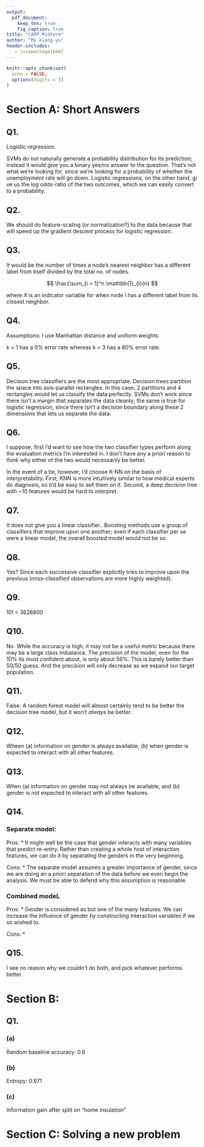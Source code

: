 ```yaml
---
output: 
  pdf_document:
    keep_tex: true
    fig_caption: true
title: "CAPP Midterm"
author: "Ma Xiang-yu"
header-includes:
   - \usepackage{bbm}
---
```


```r
knitr::opts_chunk$set(
  echo = FALSE,
  options(digits = 3)
)
```

# Section A: Short Answers

## Q1.

Logistic regression.

SVMs do not naturally generate a probability distribution for its prediction; instead it would give you a binary yes/no answer to the question. That's not what we're looking for, since we're looking for a probability of whether the unemployment rate will go down. Logistic regressions, on the other hand, gi ve us the log odds-ratio of the two outcomes, which we can easily convert to a probability.

## Q2. 

We should do feature-scaling (or normalization?) to the data because that will speed up the gradient descent process for logistic regression.

## Q3. 

It would be the number of times a node's nearest neighbor has a different label from itself divided by the total no. of nodes.

$$ \frac{\sum_{i = 1}^n \mathbb{1}_{i}{n} $$

where $X$ is an indicator variable for when node i has a different label from its closest neighbor.

## Q4. 

Assumptions: I use Manhattan distance and uniform weights.

k = 1 has a 0% error rate whereas k = 3 has a 80% error rate. 

## Q5. 

Decision tree classifiers are the most appropriate. Decision trees partition the space into axis-parallel rectangles. In this case, 2 partitions and 4 rectangles would let us classify the data perfectly. SVMs don't work since there isn't a margin that separates the data cleanly; the same is true for logistic regression, since there isn't a decision boundary along these 2 dimensions that lets us separate the data.

## Q6.

I suppose, first I'd want to see how the two classifier types perform along the evaluation metrics I'm interested in. I don't have any a priori reason to think why  either of the two would necessarily be better. 

In the event of a tie, however, I'd choose K-NN on the basis of interpretability. First, KNN is more intuitively similar to how medical experts do diagnosis, so it'd be easy to sell them on it. Second, a deep decision tree with ~10 features would be hard to interpret.

## Q7.

It does not give you a linear classifier.. Boosting methods use a group of classifiers that improve upon one another; even if each classifier per se were a linear model, the overall boosted model would not be so.

## Q8.

Yes? Since each successive classifier explicitly tries to improve upon the previous (miss-classified observations are more highly weighted).

## Q9.

10! = 3628800

## Q10.

No. While the accuracy is high, it may not be a useful metric because there may be a large class imbalance. The precision of the model, even for the 10% its most confident about, is only about 56%. This is barely better than 50/50 guess. And the precision will only decrease as we expand our target population.

## Q11.

False. A random forest model will almost certainly tend to be better the decision tree model, but it won't *always* be better.

## Q12.

Wheen (a) information on gender is always available, (b) when gender is expected to interact with all other features.

## Q13.

When (a) information on gender may not always be available, and (b) gender is not expected to interact with all other features.

## Q14.

### Separate model:
Pros:
* It might well be the case that gender interacts with many variables that predict re-entry. Rather than creating a whole host of interaction features, we can do it by separating the genders in the very beginning.

Cons:
* The separate model assumes a greater importance of gender, since we are doing an a priori separation of the data before we even begin the analysis. We must be able to defend why this assumption is reasonable.

### Combined modeL
Pros:
* Gender is considered as but one of the many features. We can increase the influence of gender by constructing interaction variables if we so wished to. 

Cons:
* 

## Q15. 

I see no reason why we couldn't do both, and pick whatever performs better.

# Section B: 

## Q1.

### (a) 

Random baseline accuracy: 0.6

### (b)

Entropy: 0.971

### (c)

Information gain after split on "home insulation"

# Section C: Solving a new problem


